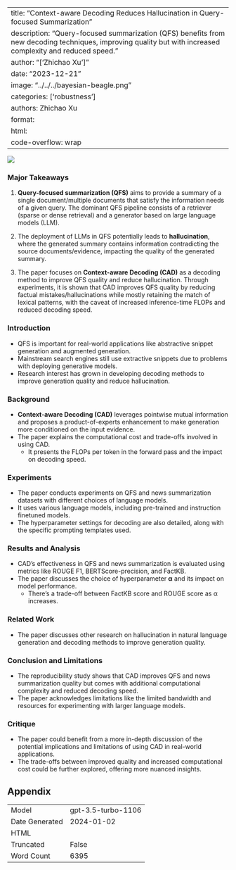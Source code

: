 
---
title: "Context-aware Decoding Reduces Hallucination in Query-focused Summarization"
description: "Query-focused summarization (QFS) benefits from new decoding techniques, improving quality but with increased complexity and reduced speed."
author: "['Zhichao Xu']"
date: "2023-12-21"
image: "../../../bayesian-beagle.png"
categories: ['robustness']
authors: Zhichao Xu
format:
  html:
    code-overflow: wrap
---

![](None)

### Major Takeaways

1. **Query-focused summarization (QFS)** aims to provide a summary of a single document/multiple documents that satisfy the information needs of a given query. The dominant QFS pipeline consists of a retriever (sparse or dense retrieval) and a generator based on large language models (LLM).

2. The deployment of LLMs in QFS potentially leads to **hallucination**, where the generated summary contains information contradicting the source documents/evidence, impacting the quality of the generated summary.

3. The paper focuses on **Context-aware Decoding (CAD)** as a decoding method to improve QFS quality and reduce hallucination. Through experiments, it is shown that CAD improves QFS quality by reducing factual mistakes/hallucinations while mostly retaining the match of lexical patterns, with the caveat of increased inference-time FLOPs and reduced decoding speed.

### Introduction
- QFS is important for real-world applications like abstractive snippet generation and augmented generation.
- Mainstream search engines still use extractive snippets due to problems with deploying generative models.
- Research interest has grown in developing decoding methods to improve generation quality and reduce hallucination.

### Background
- **Context-aware Decoding (CAD)** leverages pointwise mutual information and proposes a product-of-experts enhancement to make generation more conditioned on the input evidence.
- The paper explains the computational cost and trade-offs involved in using CAD.
  - It presents the FLOPs per token in the forward pass and the impact on decoding speed.

### Experiments
- The paper conducts experiments on QFS and news summarization datasets with different choices of language models.
- It uses various language models, including pre-trained and instruction finetuned models.
- The hyperparameter settings for decoding are also detailed, along with the specific prompting templates used.

### Results and Analysis
- CAD's effectiveness in QFS and news summarization is evaluated using metrics like ROUGE F1, BERTScore-precision, and FactKB.
- The paper discusses the choice of hyperparameter **α** and its impact on model performance.
  - There's a trade-off between FactKB score and ROUGE score as α increases.

### Related Work
- The paper discusses other research on hallucination in natural language generation and decoding methods to improve generation quality.

### Conclusion and Limitations
- The reproducibility study shows that CAD improves QFS and news summarization quality but comes with additional computational complexity and reduced decoding speed.
- The paper acknowledges limitations like the limited bandwidth and resources for experimenting with larger language models.

### Critique
- The paper could benefit from a more in-depth discussion of the potential implications and limitations of using CAD in real-world applications.
- The trade-offs between improved quality and increased computational cost could be further explored, offering more nuanced insights.

## Appendix

|          |          |
|----------|----------|
| Model     | gpt-3.5-turbo-1106       |
| Date Generated     | 2024-01-02       |
| HTML     | []()       |
| Truncated       | False       |
| Word Count       | 6395       |